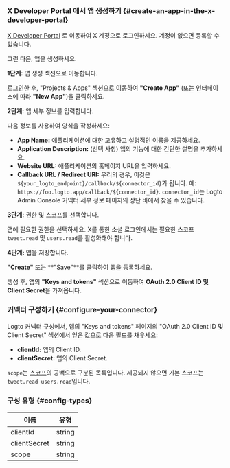 ### X Developer Portal 에서 앱 생성하기 \{#create-an-app-in-the-x-developer-portal}

[X Developer Portal](https://developer.x.com/en/portal/projects-and-apps) 로 이동하여 X 계정으로 로그인하세요. 계정이 없으면 등록할 수 있습니다.

그런 다음, 앱을 생성하세요.

**1단계:** 앱 생성 섹션으로 이동합니다.

로그인한 후, "Projects & Apps" 섹션으로 이동하여 **"Create App"** (또는 인터페이스에 따라 **"New App"**)을 클릭하세요.

**2단계:** 앱 세부 정보를 입력합니다.

다음 정보를 사용하여 양식을 작성하세요:

- **App Name:** 애플리케이션에 대한 고유하고 설명적인 이름을 제공하세요.
- **Application Description:** (선택 사항) 앱의 기능에 대한 간단한 설명을 추가하세요.
- **Website URL:** 애플리케이션의 홈페이지 URL을 입력하세요.
- **Callback URL / Redirect URI:** 우리의 경우, 이것은 `${your_logto_endpoint}/callback/${connector_id}`가 됩니다. 예: `https://foo.logto.app/callback/${connector_id}`. `connector_id`는 Logto Admin Console 커넥터 세부 정보 페이지의 상단 바에서 찾을 수 있습니다.

**3단계:** 권한 및 스코프를 선택합니다.

앱에 필요한 권한을 선택하세요. X를 통한 소셜 로그인에서는 필요한 스코프 `tweet.read` 및 `users.read`를 활성화해야 합니다.

**4단계:** 앱을 저장합니다.

**"Create"** 또는 **"Save"**를 클릭하여 앱을 등록하세요.

생성 후, 앱의 **"Keys and tokens"** 섹션으로 이동하여 **OAuth 2.0 Client ID 및 Client Secret**을 가져옵니다.

### 커넥터 구성하기 \{#configure-your-connector}

Logto 커넥터 구성에서, 앱의 "Keys and tokens" 페이지의 "OAuth 2.0 Client ID 및 Client Secret" 섹션에서 얻은 값으로 다음 필드를 채우세요:

- **clientId:** 앱의 Client ID.
- **clientSecret:** 앱의 Client Secret.

`scope`는 [스코프](https://docs.x.com/x-api/users/user-lookup-me)의 공백으로 구분된 목록입니다. 제공되지 않으면 기본 스코프는 `tweet.read users.read`입니다.

### 구성 유형 \{#config-types}

| 이름         | 유형   |
| ------------ | ------ |
| clientId     | string |
| clientSecret | string |
| scope        | string |
